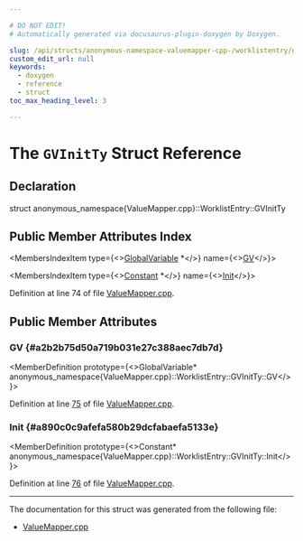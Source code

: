 ```yaml
---

# DO NOT EDIT!
# Automatically generated via docusaurus-plugin-doxygen by Doxygen.

slug: /api/structs/anonymous-namespace-valuemapper-cpp-/worklistentry/gvinitty
custom_edit_url: null
keywords:
  - doxygen
  - reference
  - struct
toc_max_heading_level: 3

---
```





# The `GVInitTy` Struct Reference

<DoxygenPage pluginConfig={pluginConfig}>



## Declaration

<CodeBlock>struct anonymous_namespace{ValueMapper.cpp}::WorklistEntry::GVInitTy</CodeBlock>

## Public Member Attributes Index

<MembersIndex>

<MembersIndexItem
  type={<><a href="/docs/api/classes/llvm/globalvariable">GlobalVariable</a> &#42;</>}
  name={<><a href="#a2b2b75d50a719b031e27c388aec7db7d">GV</a></>}>
</MembersIndexItem>

<MembersIndexItem
  type={<><a href="/docs/api/classes/llvm/constant">Constant</a> &#42;</>}
  name={<><a href="#a890c0c9afefa580b29dcfabaefa5133e">Init</a></>}>
</MembersIndexItem>

</MembersIndex>


Definition at line 74 of file <a href="/docs/api/files/lib/lib/transforms/lib/transforms/utils/valuemapper-cpp">ValueMapper.cpp</a>.

<SectionDefinition>

## Public Member Attributes

### GV {#a2b2b75d50a719b031e27c388aec7db7d}

<MemberDefinition
  prototype={<>GlobalVariable&#42; anonymous&#95;namespace&#123;ValueMapper.cpp&#125;::WorklistEntry::GVInitTy::GV</>}>

Definition at line <a href="/docs/api/files/lib/lib/transforms/lib/transforms/utils/valuemapper-cpp/#l00075">75</a> of file <a href="/docs/api/files/lib/lib/transforms/lib/transforms/utils/valuemapper-cpp">ValueMapper.cpp</a>.
</MemberDefinition>

### Init {#a890c0c9afefa580b29dcfabaefa5133e}

<MemberDefinition
  prototype={<>Constant&#42; anonymous&#95;namespace&#123;ValueMapper.cpp&#125;::WorklistEntry::GVInitTy::Init</>}>

Definition at line <a href="/docs/api/files/lib/lib/transforms/lib/transforms/utils/valuemapper-cpp/#l00076">76</a> of file <a href="/docs/api/files/lib/lib/transforms/lib/transforms/utils/valuemapper-cpp">ValueMapper.cpp</a>.
</MemberDefinition>

</SectionDefinition>

<hr/>

The documentation for this struct was generated from the following file:

<ul>
<li><a href="/docs/api/files/lib/lib/transforms/lib/transforms/utils/valuemapper-cpp">ValueMapper.cpp</a></li>
</ul>

</DoxygenPage>
